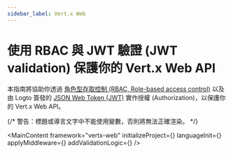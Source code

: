 ```yaml
---
sidebar_label: Vert.x Web
---
```




# 使用 RBAC 與 JWT 驗證 (JWT validation) 保護你的 Vert.x Web API

本指南將協助你透過 [角色型存取控制 (RBAC, Role-based access control)](/authorization/role-based-access-control) 以及由 Logto 簽發的 [JSON Web Token (JWT)](https://auth.wiki/jwt) 實作授權 (Authorization)，以保護你的 Vert.x Web API。

{/* 警告：標題或導言文字中不能使用變數，否則將無法正確渲染。 */}

<MainContent
  framework="vertx-web"
  initializeProject={<InitProject />}
  languageInit={<Init />}
  applyMiddleware={<ApplyMiddleware />}
  addValidationLogic={<AddValidationLogic framework="vertx-web" />}
/>
